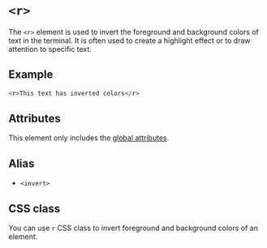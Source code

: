 # `<r>`

The `<r>` element is used to invert the foreground and background colors of text in the terminal. It is often used to create a highlight effect or to draw attention to specific text.

## Example

```html
<r>This text has inverted colors</r>
```

## Attributes

This element only includes the [global attributes](../globals.mdx).

## Alias

- `<invert>`

## CSS class

You can use `r` CSS class to invert foreground and background colors of an element.
